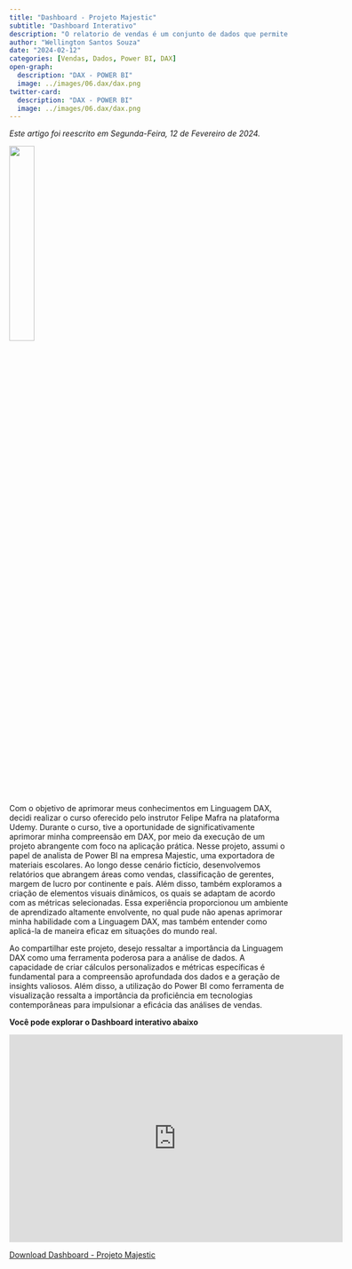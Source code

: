 ```yaml
---
title: "Dashboard - Projeto Majestic"
subtitle: "Dashboard Interativo"
description: "O relatorio de vendas é um conjunto de dados que permite a visualização de indicadores de vendas de uma empresa."
author: "Wellington Santos Souza"
date: "2024-02-12"
categories: [Vendas, Dados, Power BI, DAX]
open-graph:
  description: "DAX - POWER BI"
  image: ../images/06.dax/dax.png
twitter-card:
  description: "DAX - POWER BI"
  image: ../images/06.dax/dax.png
---
```

*Este artigo foi reescrito em Segunda-Feira, 12 de Fevereiro de 2024.* 

![](../images/06.dax/dax.png){fig-alt="DAX - POWER BI" width=30%}

Com o objetivo de aprimorar meus conhecimentos em Linguagem DAX, decidi realizar o curso oferecido pelo instrutor Felipe Mafra na plataforma Udemy. Durante o curso, tive a oportunidade de significativamente aprimorar minha compreensão em DAX, por meio da execução de um projeto abrangente com foco na aplicação prática.
Nesse projeto, assumi o papel de analista de Power BI na empresa Majestic, uma exportadora de materiais escolares. Ao longo desse cenário fictício, desenvolvemos relatórios que abrangem áreas como vendas, classificação de gerentes, margem de lucro por continente e país. Além disso, também exploramos a criação de elementos visuais dinâmicos, os quais se adaptam de acordo com as métricas selecionadas.
Essa experiência proporcionou um ambiente de aprendizado altamente envolvente, no qual pude não apenas aprimorar minha habilidade com a Linguagem DAX, mas também entender como aplicá-la de maneira eficaz em situações do mundo real.

Ao compartilhar este projeto, desejo ressaltar a importância da Linguagem DAX como uma ferramenta poderosa para a análise de dados. A capacidade de criar cálculos personalizados e métricas específicas é fundamental para a compreensão aprofundada dos dados e a geração de insights valiosos. Além disso, a utilização do Power BI como ferramenta de visualização ressalta a importância da proficiência em tecnologias contemporâneas para impulsionar a eficácia das análises de vendas.

**Você pode explorar o Dashboard interativo abaixo**

<iframe title="ProjetoMajestic" width="600" height="373.5" src="https://app.powerbi.com/view?r=eyJrIjoiZGI3NWQ0YjItNDNiMS00NmFlLTk2ZTMtNjg3MTQ4ZTNhZGVhIiwidCI6IjU0YWQ1Y2I4LTRkMGYtNGQyNC04YmZhLTY3ZjYwNDBkOWVhMyJ9" frameborder="0" allowFullScreen="true"></iframe>

[Download Dashboard - Projeto Majestic](https://app.powerbi.com/view?r=eyJrIjoiZGI3NWQ0YjItNDNiMS00NmFlLTk2ZTMtNjg3MTQ4ZTNhZGVhIiwidCI6IjU0YWQ1Y2I4LTRkMGYtNGQyNC04YmZhLTY3ZjYwNDBkOWVhMyJ9)